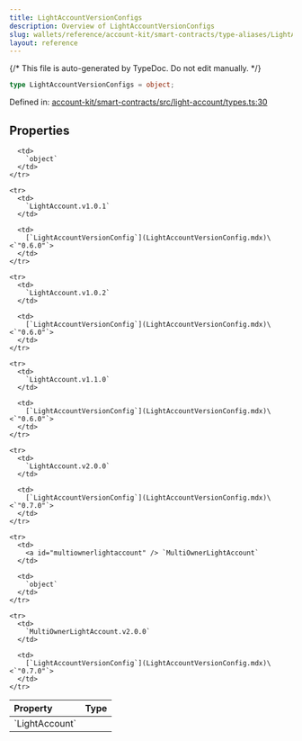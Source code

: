 ```yaml
---
title: LightAccountVersionConfigs
description: Overview of LightAccountVersionConfigs
slug: wallets/reference/account-kit/smart-contracts/type-aliases/LightAccountVersionConfigs
layout: reference
---
```


{/* This file is auto-generated by TypeDoc. Do not edit manually. */}

```ts
type LightAccountVersionConfigs = object;
```

Defined in: [account-kit/smart-contracts/src/light-account/types.ts:30](https://github.com/alchemyplatform/aa-sdk/blob/c1a84188d03473acac2fdb49fb7cd7fdba73169b/account-kit/smart-contracts/src/light-account/types.ts#L30)

## Properties

<table>
  <thead>
    <tr>
      <th align="left">Property</th>
      <th align="left">Type</th>
    </tr>
  </thead>

  <tbody>
    <tr>
      <td>
        <a id="lightaccount" /> `LightAccount`
      </td>

      <td>
        `object`
      </td>
    </tr>

    <tr>
      <td>
        `LightAccount.v1.0.1`
      </td>

      <td>
        [`LightAccountVersionConfig`](LightAccountVersionConfig.mdx)\<`"0.6.0"`>
      </td>
    </tr>

    <tr>
      <td>
        `LightAccount.v1.0.2`
      </td>

      <td>
        [`LightAccountVersionConfig`](LightAccountVersionConfig.mdx)\<`"0.6.0"`>
      </td>
    </tr>

    <tr>
      <td>
        `LightAccount.v1.1.0`
      </td>

      <td>
        [`LightAccountVersionConfig`](LightAccountVersionConfig.mdx)\<`"0.6.0"`>
      </td>
    </tr>

    <tr>
      <td>
        `LightAccount.v2.0.0`
      </td>

      <td>
        [`LightAccountVersionConfig`](LightAccountVersionConfig.mdx)\<`"0.7.0"`>
      </td>
    </tr>

    <tr>
      <td>
        <a id="multiownerlightaccount" /> `MultiOwnerLightAccount`
      </td>

      <td>
        `object`
      </td>
    </tr>

    <tr>
      <td>
        `MultiOwnerLightAccount.v2.0.0`
      </td>

      <td>
        [`LightAccountVersionConfig`](LightAccountVersionConfig.mdx)\<`"0.7.0"`>
      </td>
    </tr>

  </tbody>
</table>
